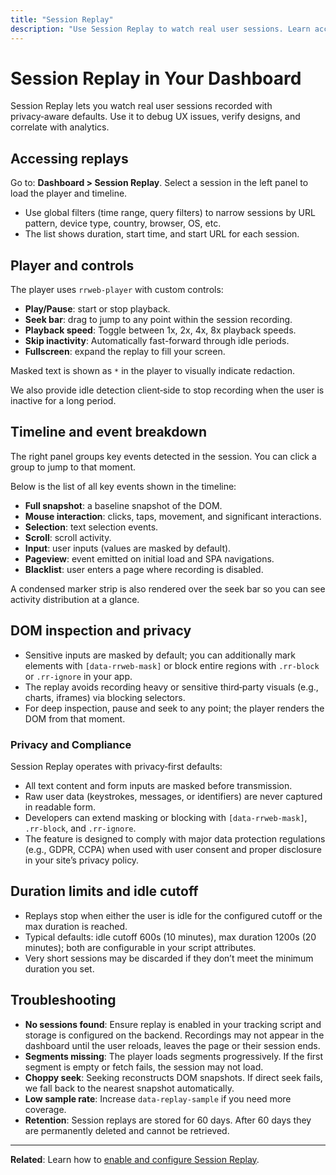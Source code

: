 ```yaml
---
title: "Session Replay"
description: "Use Session Replay to watch real user sessions. Learn access paths, timeline markers, controls, skip inactivity, DOM inspection, and limits."
---
```



# Session Replay in Your Dashboard

Session Replay lets you watch real user sessions recorded with privacy‑aware defaults. Use it to debug UX issues, verify designs, and correlate with analytics.

## Accessing replays

Go to: **Dashboard > Session Replay**. Select a session in the left panel to load the player and timeline.

- Use global filters (time range, query filters) to narrow sessions by URL pattern, device type, country, browser, OS, etc.
- The list shows duration, start time, and start URL for each session.

## Player and controls

The player uses `rrweb-player` with custom controls:

- **Play/Pause**: start or stop playback.
- **Seek bar**: drag to jump to any point within the session recording.
- **Playback speed**: Toggle between 1x, 2x, 4x, 8x playback speeds.
- **Skip inactivity**: Automatically fast-forward through idle periods.
- **Fullscreen**: expand the replay to fill your screen.

Masked text is shown as `*` in the player to visually indicate redaction.

<Callout type="info">
We also provide idle detection client‑side to stop recording when the user is inactive for a long period.
</Callout>

## Timeline and event breakdown

The right panel groups key events detected in the session. You can click a group to jump to that moment.

Below is the list of all key events shown in the timeline:

- **Full snapshot**: a baseline snapshot of the DOM.
- **Mouse interaction**: clicks, taps, movement, and significant interactions.
- **Selection**: text selection events.
- **Scroll**: scroll activity.
- **Input**: user inputs (values are masked by default).
- **Pageview**: event emitted on initial load and SPA navigations.
- **Blacklist**: user enters a page where recording is disabled.

A condensed marker strip is also rendered over the seek bar so you can see activity distribution at a glance.

## DOM inspection and privacy

- Sensitive inputs are masked by default; you can additionally mark elements with `[data-rrweb-mask]` or block entire regions with `.rr-block` or `.rr-ignore` in your app.
- The replay avoids recording heavy or sensitive third‑party visuals (e.g., charts, iframes) via blocking selectors.
- For deep inspection, pause and seek to any point; the player renders the DOM from that moment.

### Privacy and Compliance

Session Replay operates with privacy‑first defaults:

- All text content and form inputs are masked before transmission.
- Raw user data (keystrokes, messages, or identifiers) are never captured in readable form.
- Developers can extend masking or blocking with `[data-rrweb-mask]`, `.rr-block`, and `.rr-ignore`.
- The feature is designed to comply with major data protection regulations (e.g., GDPR, CCPA) when used with user consent and proper disclosure in your site’s privacy policy.

## Duration limits and idle cutoff

- Replays stop when either the user is idle for the configured cutoff or the max duration is reached.
- Typical defaults: idle cutoff 600s (10 minutes), max duration 1200s (20 minutes); both are configurable in your script attributes.
- Very short sessions may be discarded if they don’t meet the minimum duration you set.

## Troubleshooting

- **No sessions found**: Ensure replay is enabled in your tracking script and storage is configured on the backend. Recordings may not appear in the dashboard until the user reloads, leaves the page or their session ends.
- **Segments missing**: The player loads segments progressively. If the first segment is empty or fetch fails, the session may not load.
- **Choppy seek**: Seeking reconstructs DOM snapshots. If direct seek fails, we fall back to the nearest snapshot automatically.
- **Low sample rate**: Increase `data-replay-sample` if you need more coverage.
- **Retention**: Session replays are stored for 60 days. After 60 days they are permanently deleted and cannot be retrieved.

---

**Related**: Learn how to [enable and configure Session Replay](/integration/session-replay).
